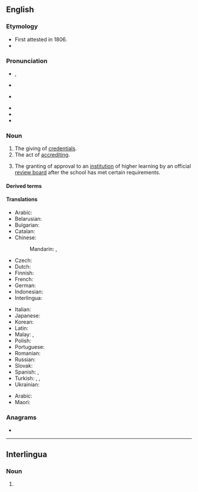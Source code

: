 {{also|accréditation}}
==English==
{{wikipedia}}

===Etymology===
* First attested in 1806.
* {{suffix|en|accredit|ation}}

===Pronunciation===
* {{enPR|ə-krěd'ĭ-tāʹshən}}, {{IPA|en|/əˌkɹɛd.ɪˈteɪ.ʃən/}}
* {{a|UK}} {{IPA|en|[əˌkɹɛd.ɪˈteɪ.ʃən]}}
* {{a|US}} {{IPA|en|[əˌkɹɛd.ɨˈteɪ.ʃən]|[əˌkɹɛd.ɨɾˈeɪ.ʃən]}}
<!-- Note that the first "t" is very often tapped in American English. (This is my native pronunciation, and I listened to several other Americans using the word on YouTube to confirm that this is extremely common. The Cambridge Dictionary of American English also lists this pronunciation.) This is contrary to what one might expect, since it is rare for a tap to be used before a stressed syllable in English. Thus, it is important to list these phonetic transcriptions here in addition to the phonemic transcription. -->
* {{audio|en|En-us-accreditation.ogg|Audio (US)}}
* {{hyphenation|en|ac|cred|i|ta|tion}}
* {{rhymes|en|eɪʃən}}

===Noun===
{{en-noun|~}}

# The giving of [[credentials]].
# The act of [[accrediting]].
#: {{ux|en|letters of '''accreditation'''.}}
# {{lb|en|education}} The granting of approval to an [[institution]] of higher learning by an official [[review board]] after the school has met certain requirements.

====Derived terms====
{{der3|en
|accreditational
|deaccreditation
|nonaccreditation
|reaccreditation}}

====Translations====
{{trans-top|giving of credentials}}
* Arabic: {{t|ar|اِعْتِمادٌ|m}}
* Belarusian: {{t|be|акрэдыта́цыя|f}}
* Bulgarian: {{t|bg|акредита́ция|f}}
* Catalan: {{t+|ca|acreditació|f}}
* Chinese:
*: Mandarin: {{t+|cmn|認證}}, {{t+|cmn|认证|tr=rènzhèng}}
* Czech: {{t|cs|akreditace}}
* Dutch: {{t+|nl|accreditatie|m}}
* Finnish: {{t+|fi|akkreditointi}}
* French: {{t+|fr|accréditation|f}}
* German: {{t+|de|Beglaubigung|f}}
* Indonesian: {{t+|id|akreditasi}}
* Interlingua: {{t|ia|accreditation}}
{{trans-mid}}
* Italian: {{t+|it|accreditamento}}
* Japanese: {{t+|ja|認定|tr=にんてい, nintei}}
* Korean: {{t+|ko|인정 (認定)}}
* Latin: {{t|la|accreditatio}}
* Malay: {{t|ms|akreditasi}}, {{t|ms|pentauliahan}}
* Polish: {{t+|pl|akredytacja|f}}
* Portuguese: {{t|pt|credenciamento|m}}
* Romanian: {{t+|ro|acreditare|f}}
* Russian: {{t+|ru|аккредита́ция|f}}
* Slovak: {{t|sk|akreditácia|f}}
* Spanish: {{t+|es|acreditación}}, {{t+|es|homologación|f}}
* Turkish: {{t+|tr|akreditasyon}}, {{t+|tr|tastik}}, {{t+|tr|onay}}
* Ukrainian: {{t|uk|акредита́ція|f}}
{{trans-bottom}}

{{trans-top|the granting of approval of achieving an official standard of some sort}}
* Arabic: {{t|ar| اِعْتِمادٌ|m}}
* Maori: {{t|mi|whakamanatanga}}
{{trans-mid}}
{{trans-bottom}}

===Anagrams===
* {{anagrams|en|a=aaccdeiinortt|actinoceratid}}

----

==Interlingua==

===Noun===
{{head|ia|noun}}

# {{l|en|accreditation}}